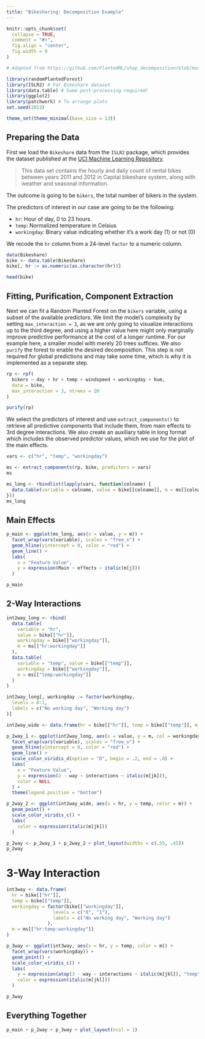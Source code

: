 ```yaml
---
title: "Bikesharing: Decomposition Example"
---
```


```r
knitr::opts_chunk$set(
  collapse = TRUE,
  comment = "#>",
  fig.align = "center",
  fig.width = 9
)

# Adapted from https://github.com/PlantedML/shap_decomposition/blob/master/bike_example/bike_example.R
```

```r
library(randomPlantedForest)
library(ISLR2) # For Bikeshare dataset
library(data.table) # Some post-processing required!
library(ggplot2)
library(patchwork) # To arrange plots
set.seed(2023)

theme_set(theme_minimal(base_size = 13))
```

## Preparing the Data

First we load the `Bikeshare` data from the `ISLR2` package, which provides the dataset published at the [UCI Machine Learning Repository](https://archive.ics.uci.edu/ml/datasets/bike+sharing+dataset).

> This data set contains the hourly and daily count of rental bikes between years 2011 and 2012 in Capital bikeshare system, along with weather and seasonal information.

The outcome is going to be `bikers`, the total number of bikers in the system.

The predictors of interest in our case are going to be the following:

- `hr`: Hour of day, 0 to 23 hours.
- `temp`: Normalized temperature in Celsius
- `workingday`: Binary value indicating whether it's a work day (1) or not (0)

We recode the `hr` column from a 24-level `factor` to a numeric column.

```r
data(Bikeshare)
bike <- data.table(Bikeshare)
bike[, hr := as.numeric(as.character(hr))]

head(bike)
```


## Fitting, Purification, Component Extraction

Next we can fit a Random Planted Forest on the `bikers` variable, using a subset of the available predictors.
We limit the model's complexity by setting `max_interaction = 3`, as we are only going to visualize interactions up to the third degree, and using a higher value here might only marginally improve predictive performance at the cost of a longer runtime.
For our example here, a smaller model with merely 20 trees suffices.
We also `purify` the forest to enable the desired decomposition.
This step is not required for global predictions and may take some time, which is why it is implemented as a separate step.

```r
rp <- rpf(
  bikers ~ day + hr + temp + windspeed + workingday + hum,
  data = bike,
  max_interaction = 3, ntrees = 20
)

purify(rp)
```

We select the predictors of interest and use `extract_components()` to retrieve all predictive components that include them,
from main effects to 3rd degree interactions.
We also create an auxiliary table in long format which includes the observed predictor values, which we use for the plot of the main effects.


```r
vars <- c("hr", "temp", "workingday")

ms <- extract_components(rp, bike, predictors = vars)
ms

ms_long <- rbindlist(lapply(vars, function(colname) {
  data.table(variable = colname, value = bike[[colname]], m = ms[[colname]])
}))
ms_long
```

## Main Effects

```r
p_main <- ggplot(ms_long, aes(x = value, y = m)) +
  facet_wrap(vars(variable), scales = "free_x") +
  geom_hline(yintercept = 0, color = "red") +
  geom_line() +
  labs(
    x = "Feature Value",
    y = expression(Main ~ effects ~ italic(m[j]))
  )

p_main
```

## 2-Way Interactions

```r
int2way_long <- rbind(
  data.table(
    variable = "hr",
    value = bike[["hr"]],
    workingday = bike[["workingday"]],
    m = ms[["hr:workingday"]]
  ),
  data.table(
    variable = "temp", value = bike[["temp"]],
    workingday = bike[["workingday"]],
    m = ms[["temp:workingday"]]
  )
)

int2way_long[, workingday := factor(workingday,
  levels = 0:1,
  labels = c("No working day", "Working day")
)]

int2way_wide <- data.frame(hr = bike[["hr"]], temp = bike[["temp"]], m = ms[["hr:temp"]])

p_2way_1 <- ggplot(int2way_long, aes(x = value, y = m, col = workingday)) +
  facet_wrap(vars(variable), scales = "free_x") +
  geom_hline(yintercept = 0, color = "red") +
  geom_line() +
  scale_color_viridis_d(option = "D", begin = .2, end = .8) +
  labs(
    x = "Feature Value",
    y = expression(2 - way ~ interactions ~ italic(m[jk])),
    color = NULL
  ) +
  theme(legend.position = "bottom")

p_2way_2 <- ggplot(int2way_wide, aes(x = hr, y = temp, color = m)) +
  geom_point() +
  scale_color_viridis_c() +
  labs(
    color = expression(italic(m[jk]))
  )

p_2way <- p_2way_1 + p_2way_2 + plot_layout(widths = c(.55, .45))
p_2way
```

# 3-Way Interaction

```r
int3way <- data.frame(
  hr = bike[["hr"]], 
  temp = bike[["temp"]],
  workingday = factor(bike[["workingday"]],
                 levels = c("0", "1"),
                 labels = c("No working day", "Working day")
               ),
  m = ms[["hr:temp:workingday"]]
)

p_3way <- ggplot(int3way, aes(x = hr, y = temp, color = m)) +
  facet_wrap(vars(workingday)) +
  geom_point() +
  scale_color_viridis_c() +
  labs(
    y = expression(atop(3 - way ~ interactions ~ italic(m[jkl]), "temp")),
    color = expression(italic(m[jkl]))
  )

p_3way
```

## Everything Together

```r
p_main + p_2way + p_3way + plot_layout(ncol = 1)
```
